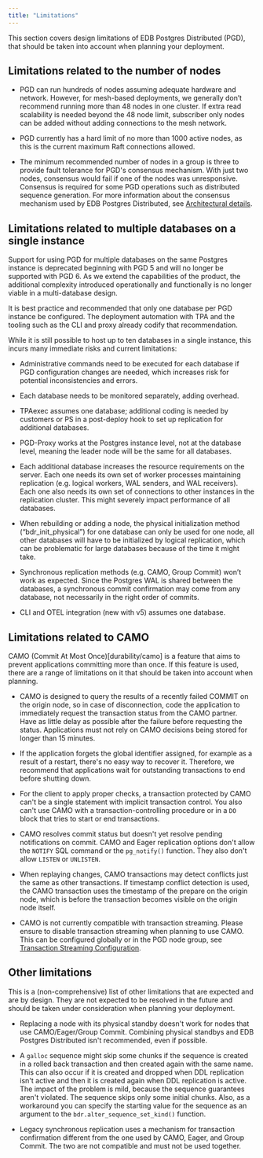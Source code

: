 ```yaml
---
title: "Limitations"
---
```


This section covers design limitations of EDB Postgres Distributed (PGD), that should be taken into account when planning your deployment.

## Limitations related to the number of nodes

- PGD can run hundreds of nodes assuming adequate hardware and network. However, for mesh-based deployments, we generally don’t recommend running more than 48 nodes in one cluster. If extra read scalability is needed beyond the 48 node limit, subscriber only nodes can be added without adding connections to the mesh network.

- PGD currently has a hard limit of no more than 1000 active nodes, as this is the current maximum Raft connections allowed.

- The minimum recommended number of nodes in a group is three to provide fault tolerance for PGD's consensus mechanism. With just two nodes, consensus would fail if one of the nodes was unresponsive. Consensus is required for some PGD operations such as distributed sequence generation. For more information about the consensus mechanism used by EDB Postgres Distributed, see [Architectural details](../architectures/#architecture-details).


## Limitations related to multiple databases on a single instance

Support for using PGD for multiple databases on the same Postgres instance is deprecated beginning with PGD 5 and will no longer be supported with PGD 6. As we extend the capabilities of the product, the additional complexity introduced operationally and functionally is no longer viable in a multi-database design.

It is best practice and recommended that only one database per PGD instance be configured. The deployment automation with TPA and the tooling such as the CLI and proxy already codify that recommendation. 

While it is still possible to host up to ten databases in a single instance, this incurs many immediate risks and current limitations:

- Administrative commands need to be executed for each database if PGD configuration changes are needed, which increases risk for potential inconsistencies and errors.

- Each database needs to be monitored separately, adding overhead.

- TPAexec assumes one database; additional coding is needed by customers or PS in a post-deploy hook to set up replication for additional databases.

- PGD-Proxy works at the Postgres instance level, not at the database level, meaning the leader node will be the same for all databases.

- Each additional database increases the resource requirements on the server. Each one needs its own set of worker processes maintaining replication (e.g.  logical workers, WAL senders, and WAL receivers). Each one also needs its own set of connections to other instances in the replication cluster. This might severely impact performance of all databases.

- When rebuilding or adding a node, the physical initialization method (“bdr_init_physical”) for one database can only be used for one node, all other databases will have to be initialized by logical replication, which can be problematic for large databases because of the time it might take.

- Synchronous replication methods (e.g. CAMO, Group Commit) won’t work as expected. Since the Postgres WAL is shared between the databases, a synchronous commit confirmation may come from any database, not necessarily in the right order of commits.

- CLI and OTEL integration (new with v5) assumes one database. 

## Limitations related to CAMO

CAMO (Commit At Most Once)[durability/camo] is a feature that aims to prevent applications committing more than once. If this feature is used, there are a range of limitations on it that should be taken into account when planning. 

-  CAMO is designed to query the results of a recently failed COMMIT on
the origin node, so in case of disconnection, code the application
to immediately request the transaction status from the CAMO partner.
Have as little delay as possible after the failure before
requesting the status. Applications must not rely on CAMO decisions
being stored for longer than 15 minutes.

-  If the application forgets the global identifier assigned, for example
as a result of a restart, there's no easy way to recover
it. Therefore, we recommend that applications wait for outstanding
transactions to end before shutting down.

-  For the client to apply proper checks, a transaction protected by CAMO
can't be a single statement with implicit transaction control. You also can't
use CAMO with a transaction-controlling procedure or
in a `DO` block that tries to start or end transactions.

- CAMO resolves commit status but doesn't yet resolve pending
notifications on commit. CAMO and Eager replication options don't
allow the `NOTIFY` SQL command or the `pg_notify()` function.
They also don't allow `LISTEN` or `UNLISTEN`.

- When replaying changes, CAMO transactions may detect conflicts just
the same as other transactions. If timestamp conflict detection is used,
the CAMO transaction uses the timestamp of the prepare on the origin
node, which is before the transaction becomes visible on the origin
node itself.

- CAMO is not currently compatible with transaction streaming. Please
ensure to disable transaction streaming when planning to use
CAMO. This can be configured globally or in the PGD node group, see
[Transaction Streaming Configuration](../transaction-streaming#configuration).

## Other limitations

This is a (non-comprehensive) list of other limitations that are expected and are by design. They are not expected to be resolved in the future and should be taken under consideration when planning your deployment.

-   Replacing a node with its physical standby doesn't work for nodes that use CAMO/Eager/Group Commit. Combining physical standbys and EDB Postgres Distributed isn't recommended, even if possible.

-   A `galloc` sequence might skip some chunks if the sequence is created in a rolled back transaction and then created again with the same name. This can also occur if it is created and dropped when DDL replication isn't active and then it is created again when DDL replication is active. The impact of the problem is mild, because the sequence guarantees aren't violated. The sequence skips only some initial chunks. Also, as a workaround you can specify the starting value for the sequence as an argument to the `bdr.alter_sequence_set_kind()` function.

-   Legacy synchronous replication uses a mechanism for transaction confirmation different from the one used by CAMO, Eager, and Group Commit. The two are not compatible and must not be used together.
